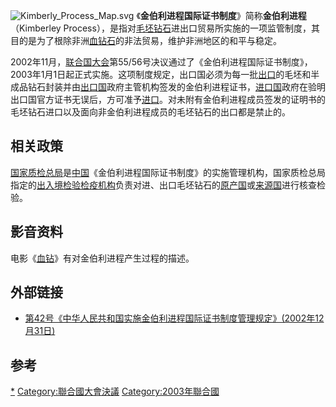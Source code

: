 {{Expand language|en}}
[[File:Kimberly_Process_Map.svg|thumb]]
《'''金伯利进程国际证书制度'''》简称'''金伯利进程'''（Kimberley Process），是指对[[毛坯钻石|毛坯钻石]]进出口贸易所实施的一项监管制度，其目的是为了根除非洲[[血钻石|血钻石]]的非法贸易，维护非洲地区的和平与稳定。

2002年11月，[[联合国大会|联合国大会]]第55/56号决议通过了《金伯利进程国际证书制度》，2003年1月1日起正式实施。这项制度规定，出口国必须为每一批[[出口|出口]]的毛坯和半成品钻石封装并由[[出口国|出口国]]政府主管机构签发的金伯利进程证书，[[进口国|进口国]]政府在验明出口国官方证书无误后，方可准予[[进口|进口]]。对未附有金伯利进程成员签发的证明书的毛坯钻石进口以及面向非金伯利进程成员的毛坯钻石的出口都是禁止的。

==相关政策==
[[中华人民共和国国家质量监督检验检疫总局|国家质检总局]]是[[中国|中国]]《金伯利进程国际证书制度》的实施管理机构，国家质检总局指定的[[出入境检验检疫机构|出入境检验检疫机构]]负责对进、出口毛坯钻石的[[原产国|原产国]]或[[来源国|来源国]]进行核查检验。

==影音资料==
电影《[[血鑽_(電影)|血钻]]》有对金伯利进程产生过程的描述。

==外部链接==
*[https://web.archive.org/web/20170704055805/http://www.aqsiq.gov.cn/xxgk_13386/jlgg_12538/zjl/20012002/200610/t20061027_239087.htm 第42号《中华人民共和国实施金伯利进程国际证书制度管理规定》(2002年12月31日)]

==参考==
{{reflist}}

[[Category:血鑽|*]]
[[Category:聯合國大會決議|Category:聯合國大會決議]]
[[Category:2003年聯合國|Category:2003年聯合國]]